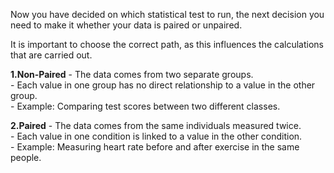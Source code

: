 Now you have decided on which statistical test to run, the next decision you need to make it whether your data is paired or unpaired.

It is important to choose the correct path, as this influences the calculations that are carried out.

**1.Non-Paired**
- The data comes from two separate groups.  
- Each value in one group has no direct relationship to a value in the other group.  
- Example: Comparing test scores between two different classes. 

**2.Paired**
- The data comes from the same individuals measured twice.  
- Each value in one condition is linked to a value in the other condition.  
- Example: Measuring heart rate before and after exercise in the same people.  
